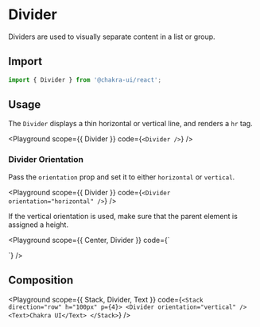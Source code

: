 

# Divider

Dividers are used to visually separate content in a list or group.

## Import

```js
import { Divider } from '@chakra-ui/react';
```

## Usage

The `Divider` displays a thin horizontal or vertical line, and renders a `hr`
tag.

<Playground
  scope={{ Divider }}
  code={`
<Divider />
`}
/>

### Divider Orientation

Pass the `orientation` prop and set it to either `horizontal` or `vertical`.

<Playground
  scope={{ Divider }}
  code={`
<Divider orientation="horizontal" />
`}
/>

If the vertical orientation is used, make sure that the parent element is
assigned a height.

<Playground
  scope={{ Center, Divider }}
  code={`
<Center height="50px">
  <Divider orientation="vertical" />
</Center>
`}
/>

## Composition

<Playground
  scope={{ Stack, Divider, Text }}
  code={`
<Stack direction="row" h="100px" p={4}>
  <Divider orientation="vertical" />
  <Text>Chakra UI</Text>
</Stack>
`}
/>
